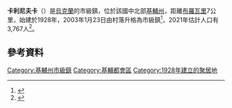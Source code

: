 {{Infobox settlement
| name  = 卡利尼夫卡
| native_name  = Калинівка
| native_name_lang = uk
| settlement_type  = [[市級鎮|市級鎮]]
| image_skyline  = 
| image_alt  = 
| image_caption  = 
| image_flag  = Kalinov_fl.png
| flag_alt  = 
| image_shield  = Kalynivka brov smt gerb.png
| shield_alt  = 
| pushpin_map = Ukraine Kiev Oblast#Ukraine
| pushpin_label_position = 
| pushpin_map_alt  = 
| pushpin_map_caption = 卡利尼夫卡在烏克蘭的位置
| coordinates  = {{coord|50|33|33|N|30|49|16|E|display=inline,title}}
| subdivision_type = 國家
| subdivision_name = 烏克蘭
| subdivision_type1 = [[州_(烏克蘭)|州份]]
| subdivision_name1 = [[基辅州|基辅州]]
| subdivision_type2 = [[区_(乌克兰)|區份]]
| subdivision_name2 = [[布羅瓦里區|布羅瓦里區]]
| established_title = 成立
| established_date = 1928年
| established_title1 = 成為市級鎮
| established_date1 = 2003年1月23日
| leader_party  = 
| leader_title  = 
| leader_name  = 
| unit_pref  = Metric
| area_footnotes  = 
| area_total_km2  = 
| area_land_km2  = 
| area_water_km2  = 
| area_water_percent = 
| area_note  = 
| elevation_footnotes = 
| elevation_m  = 
| population_footnotes = 
| population_total = 3767
| population_as_of = 2021
| population_density_km2 = auto
| population_note  = 
| timezone  = EET
| utc_offset  = +2
| timezone_DST  = EEST
| utc_offset_DST  = +3
| postal_code_type = [[邮政编码|邮政编码]]
| postal_code  = 07443
| area_code  = +380 4594
| website  = [http://gska2.rada.gov.ua/pls/z7502/A005?rdat1=30.06.2008&rf7571=41991 http://rada.gov.ua/]{{dead link|date=December 2017 |bot=InternetArchiveBot |fix-attempted=yes }}
| footnotes  = 
| official_name  = 
}}

'''卡利尼夫卡'''（{{lang-uk|Калинівка}}）是[[烏克蘭|烏克蘭]]的市級鎮，位於該國中北部[[基輔州|基輔州]]，距離[[布羅瓦里|布羅瓦里]]7公里，始建於1928年，2003年1月23日由村落升格為市級鎮<ref name=rada>{{cite web|title=Kalynivka, Kiev Oblast, Brovary Raion|url=http://gska2.rada.gov.ua/pls/z7502/A005?rdat1=30.06.2008&rf7571=41991|work=Regions of Ukraine and their Structure|publisher=[[Verkhovna_Rada|Verkhovna Rada of Ukraine]]|accessdate=19 January 2012|language=uk}}{{dead link|date=December 2017 |bot=InternetArchiveBot |fix-attempted=yes }}</ref>，2021年估計人口有3,767人<ref name="ua2021estimate">{{cite web|url=http://database.ukrcensus.gov.ua/PXWEB2007/ukr/publ_new1/2021/zb_chuselnist%202021.pdf|title=Чисельність наявного населення України (Actual population of Ukraine)|publisher=State Statistics Service of Ukraine|language=uk|access-date=2021-07-11|archive-date=2021-05-26|archive-url=https://web.archive.org/web/20210526125741/http://database.ukrcensus.gov.ua/PXWEB2007/ukr/publ_new1/2021/zb_chuselnist%202021.pdf|dead-url=no}}</ref>。

==參考資料==
{{Reflist}}

{{Authority control}}

{{DEFAULTSORT:Kalynivka}}
[[Category:基輔州市級鎮|Category:基輔州市級鎮]]
[[Category:基輔都會區|Category:基輔都會區]]
[[Category:1928年建立的聚居地|Category:1928年建立的聚居地]]

{{Kyiv-geo-stub}}